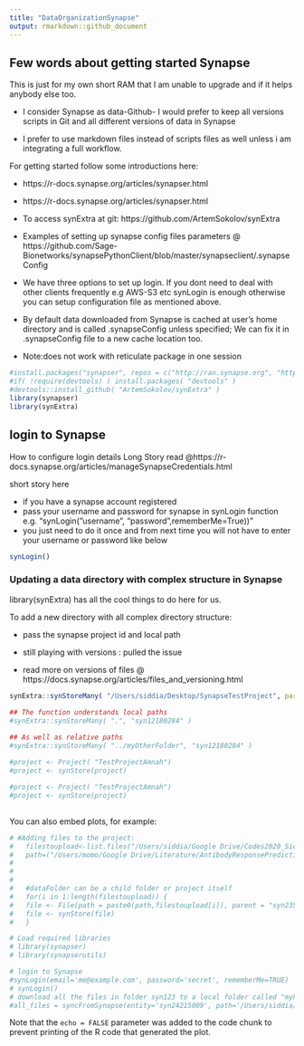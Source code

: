 ```yaml
---
title: "DataOrganizationSynapse"
output: rmarkdown::github_document
---
```


## Few words about getting started Synapse

This is just for my own short RAM that I am unable to upgrade and if it helps anybody else too.

* I consider Synapse as data-Github- I would prefer to keep all versions scripts in Git and all different versions of data in Synapse

* I prefer to use markdown files instead of scripts files as well unless i am integrating a full workflow.

For getting started follow some introductions here:

* https://r-docs.synapse.org/articles/synapser.html
* https://r-docs.synapse.org/articles/synapser.html
* To access synExtra at git: https://github.com/ArtemSokolov/synExtra
* Examples of setting up synapse config files parameters @ https://github.com/Sage-Bionetworks/synapsePythonClient/blob/master/synapseclient/.synapseConfig

* We have three options to set up login. If you dont need to deal with other clients frequently e.g AWS-S3 etc synLogin is enough otherwise you can setup configuration file as mentioned above.

* By default data downloaded from Synapse is cached at user’s home directory and is called .synapseConfig unless specified; We can fix it in .synapseConfig file to a new  cache location too.

* Note:does not work with reticulate package in one session 

```r
#install.packages("synapser", repos = c("http://ran.synapse.org", "http://cran.fhcrc.org"))
#if( !require(devtools) ) install.packages( "devtools" )
#devtools::install_github( "ArtemSokolov/synExtra" )
library(synapser)
library(synExtra)
```

## login to Synapse 
How to configure login details Long Story read @https://r-docs.synapse.org/articles/manageSynapseCredentials.html

short story here 

* if you have a synapse account registered 
* pass your username and password for synapse in synLogin function e.g. "synLogin("username", "password",rememberMe=True))"
* you just need to do it once and from next time you will not have to enter your username or password like below
```r
synLogin()
```


### Updating a data directory with complex structure in Synapse 

library(synExtra) has all the cool things to do here for us.

To add a new directory with all complex directory structure:

* pass the synapse project id and local path  

* still playing with versions : pulled the issue 

* read more on versions of files @ https://docs.synapse.org/articles/files_and_versioning.html

```r
synExtra::synStoreMany( "/Users/siddia/Desktop/SynapseTestProject", parent="syn24215009")
  
## The function understands local paths
#synExtra::synStoreMany( ".", "syn12180284" )

## As well as relative paths
#synExtra::synStoreMany( "../myOtherFolder", "syn12180284" )
```

```r
#project <- Project( "TestProjectAmnah")
#project <- synStore(project)
```


```r
#project <- Project( "TestProjectAmnah")
#project <- synStore(project)
```

##  

You can also embed plots, for example:

```r
# #Adding files to the project:
#   filestoupload<-list.files("/Users/siddia/Google Drive/Codes2020_SiddiqaAmnah/Synapse/CiberSort/")
#   path=("/Users/momo/Google Drive/Literature/AntibodyResponsePredictionBaseline/HIPCCHI/")
#   
#   
#   
#   #dataFolder can be a child folder or project itself 
#   for(i in 1:length(filestoupload)) {
#   file <- File(path = paste0(path,filestoupload[i]), parent = "syn23532082")
#   file <- synStore(file)
#   }
```


```r
# Load required libraries
# library(synapser)
# library(synapserutils)

# login to Synapse
#synLogin(email='me@example.com', password='secret', rememberMe=TRUE)
# synLogin()
# download all the files in folder syn123 to a local folder called "myFolder"
#all_files = syncFromSynapse(entity='syn24215009', path='/Users/siddia/Desktop/SynapsePlaying')
```

Note that the `echo = FALSE` parameter was added to the code chunk to prevent printing of the R code that generated the plot.
